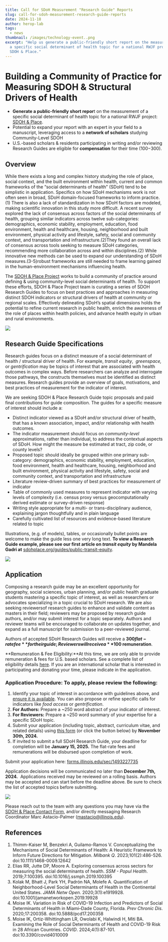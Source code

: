 ```yaml
---
title: Call for SDoH Measurement "Research Guide" Reports
slug: call-for-sdoh-measurement-research-guide-reports
date: 2024-11-18
author: herop-lab
tags:
  - news
thumbnail: /images/technology-event..png
excerpt: "Help us generate a public-friendly short report on the measurement of
  a specific social determinant of health topic for a national RWJF project:
  SDOH & Place."
---
```

# **Building a Community of Practice for Measuring SDOH & Structural Drivers of Health**

* **Generate a public-friendly short repor**t on the measurement of a specific social determinant of health topic for a national RWJF project: [SDOH & Place](https://www.sdohplace.org).
* Potential to expand your report with an expert in your field to a manuscript, leveraging access to a **network of scholars** studying Community-Level SDOH
* U.S.-based scholars & residents participating in writing and/or reviewing Research Guides are eligible for **compensation** for their time ($100-$300).

## Overview

While there exists a long and complex history studying the role of place, social context, and the built environment within health, current and common frameworks of the “social determinants of health” (SDoH) tend to be simplistic in application. Specifics on how SDoH mechanisms work is not often seen in broad, SDoH domain-focused frameworks to inform practice.(1) There is also a lack of standardization in how SDoH factors are modeled, making scientific innovation in this study more difficult. A recent survey explored the lack of consensus across factors of the social determinants of health, grouping similar indicators across twelve sub-categories: demographics, economic stability, employment, education, food environment, health and healthcare, housing, neighborhood and built environment, physical activity and lifestyle, safety, social and community context, and transportation and infrastructure.(2)They found an overall lack of consensus across tools seeking to measure SDoH categories, recommending more collaboration across and within disciplines.[](#eafd9a64-4689-4036-9eea-dbb76d2d17b5)(2) While innovative new methods can be used to expand our understanding of SDoH measures.(3-5)robust frameworks are still needed to frame learning gained in the human-environment mechanisms influencing health.

The [SDOH & Place Project](http://sdohplace.org) works to build a community of practice around defining & using community-level social determinants of health. To support these efforts, SDOH & Place Project team is curating a series of SDOH Research Guides to focus on best practices and approaches in measuring distinct SDOH indicators or structural drivers of health at community or regional scales. Effectively delineating SDoH’s spatial dimensions holds the potential to refine current research in public health, enrich the awareness of the role of places within health policies, and advance health equity in urban and rural environments.

![](/images/technology-event.-2-.png)

## Research Guide Specifications

Research guides focus on a distinct measure of a social determinant of health / structural driver of health. For example, *transit equity*,  *greenspace,* or *gentrification* may be topics of interest that are associated with health outcomes in complex ways. Before researchers can analyze and interrogate those pathways, the constructs themselves must be identified as distinct measures. Research guides provide an overview of goals, motivations, and best practices of measurement for the indicator of interest. 

We are seeking SDOH & Place Research Guide topic proposals and paid final contributions for guide composition. The guides for a specific measure of interest should include a:

* Distinct indicator viewed as a SDoH and/or structural driver of health, that has a known association, impact, and/or relationship with health outcomes.
* The indicator measurement should focus on *community-level* approximations, rather than individual, to address the contextual aspects of SDoH. How might the measure be estimated at tract, zip code, or county levels?
* Proposed topic should ideally be grouped within one primary sub-category: demographics, economic stability, employment, education, food environment, health and healthcare, housing, neighborhood and built environment, physical activity and lifestyle, safety, social and community context, and transportation and infrastructure
* Literature review-driven summary of best practices for measurement of indicator
* Table of commonly used measures to represent indicator with varying levels of complexity (i.e. census proxy versus geocomputationally derived estimate or survey-driven response)
* Writing style appropriate for a multi- or trans-disciplinary audience, explaining jargon thoughtfully and in plain language
* Carefully cultivated list of resources and evidence-based literature related to topic

Illustrations, (e.g. of models), tables, or occasionally bullet points are welcome to make the guide less one very long text. **To view a Research Guide example, please see our first article on *transit equity* by Mandela Gadri at** [sdohplace.org/guides/public-transit-equity](https://sdohplace.org/guides/public-transit-equity).

![](/images/technology-event.-4-.png)

## Application

Composing a research guide may be an excellent opportunity for geography, social sciences, urban planning, and/or public health graduate students mastering a specific topic of interest, as well as researchers or advocates specializing in a topic crucial to SDoH research. We are also seeking reviewersof research guides to enhance and validate content as masters in their field; reviewers may be proposed by research guide authors, and/or may submit interest for a topic separately. Authors and reviewer teams will be encouraged to collaborate on updates together, and expand as a full manuscript for submission to a peer-reviewed journal.

Authors of accepted SDoH Research Guides will receive a **$300 flat-rate fee** for their guide; Reviewers will receive a **$100 remuneration**.

**Remuneration & Fee Eligibility:**At this time, we are only able to provide remuneration & fees for U.S. based scholars. See a complete list of eligibility details [here](https://docs.google.com/document/d/1vlAkzcacCTqX6_UrqMTnDRduKLNE-moEA2PNA3LCYwo/edit?usp=sharing). If you are an international scholar that is interested in participating and donating your time, please indicate in the application.

### **Application Procedure:** To apply, please review the following:

1. Identify your topic of interest in accordance with guidelines above, and [ensure it is available](https://docs.google.com/document/d/1341Dm8Edz3k2BJWBrexEUk2NEUKGYmldCSP4metWSFE/edit?usp=sharing). You can also propose or refine specific calls for indicators like *food access* or *gentrification*.
2. **For Authors:** Prepare a ~250 word abstract of your indicator of interest.
3. **For Reviewers:** Prepare a ~250 word summary of your expertise for a specific SDoH topic.
4. Submit your application (including topic, abstract, curriculum vitae, and related details) using [this form](https://forms.illinois.edu/sec/1493227735) (or click the button below) by **November 30th, 2024.** 
5. If invited to submit a full SDoH Research Guide, your deadline for completion will be **January 15, 2025.** The flat-rate fees and remunerations will be disbursed upon completion of work.

Submit your application here: [forms.illinois.edu/sec/1493227735](https://forms.illinois.edu/sec/1493227735)

Application decisions will be communicated no later than **December 7th, 2024.**  Applications received may be reviewed on a rolling basis. Authors may be accepted and can start before the deadline above. Be sure to check the list of accepted topics before submitting. 

![](/images/technology-event.-3-.png)

Please reach out to the team with any questions you may have via the [SDOH & Place Contact Form](https://sdohplace.org/contact), and/or directly messaging Research Coordinator Marc Astacio-Palmer (mastacio@illinois.edu).

## References

1. Thimm-Kaiser M, Benzekri A, Guilamo-Ramos V. Conceptualizing the Mechanisms of Social Determinants of Health: A Heuristic Framework to Inform Future Directions for Mitigation. *Milbank Q*. 2023;101(2):486-526. doi:10.1111/1468-0009.12642 [](blob:https://healthyregionsorg.wordpress.com/fc84a858-2f65-41d5-8dde-a550bdcc8b14#49f26263-4699-4adb-aa1e-0db84b365f04-link)[](blob:https://healthyregionsorg.wordpress.com/fc84a858-2f65-41d5-8dde-a550bdcc8b14#eafd9a64-4689-4036-9eea-dbb76d2d17b5-link)
2. Elias RR, Jutte DP, Moore A. Exploring consensus across sectors for measuring the social determinants of health. *SSM - Popul Health*. 2019;7:100395. doi:10.1016/j.ssmph.2019.100395 [](blob:https://healthyregionsorg.wordpress.com/fc84a858-2f65-41d5-8dde-a550bdcc8b14#eafd9a64-4689-4036-9eea-dbb76d2d17b5-link)
3. Kolak M, Bhatt J, Park YH, Padrón NA, Molefe A. Quantification of Neighborhood-Level Social Determinants of Health in the Continental United States. *JAMA Netw Open*. 2020;3(1):e1919928. doi:10.1001/jamanetworkopen.2019.19928 [](blob:https://healthyregionsorg.wordpress.com/fc84a858-2f65-41d5-8dde-a550bdcc8b14#9aeefd51-e78e-497e-8e7f-85f561288441-link)
4. Moise IK. Variation in Risk of COVID-19 Infection and Predictors of Social Determinants of Health in Miami–Dade County, Florida. *Prev Chronic Dis*. 2020;17:200358. doi:10.5888/pcd17.200358 [](blob:https://healthyregionsorg.wordpress.com/fc84a858-2f65-41d5-8dde-a550bdcc8b14#424e3141-738d-4e6c-99ae-2bf27a6e9753-link)
5. Moise IK, Ortiz-Whittingham LR, Owolabi K, Halwindi H, Miti BA. Examining the Role of Social Determinants of Health and COVID-19 Risk in 28 African Countries. *COVID*. 2024;4(1):87-101. doi:10.3390/covid4010009 [](blob:https://healthyregionsorg.wordpress.com/fc84a858-2f65-41d5-8dde-a550bdcc8b14#de26f8b7-539b-4b47-b510-8f966c4f79cb-link)
